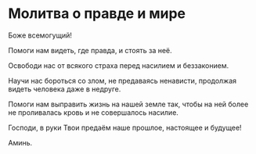 # Молитва о правде и мире

Боже всемогущий!

Помоги нам видеть, где правда, и стоять за неё.

Освободи нас от всякого страха перед насилием и беззаконием.

Научи нас бороться со злом, не предаваясь ненависти, продолжая видеть человека даже в недруге.

Помоги нам выправить жизнь на нашей земле так, чтобы на ней более не проливалась кровь и не совершалось насилие.

Господи, в руки Твои предаём наше прошлое, настоящее и будущее!

Аминь.
